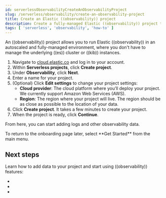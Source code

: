 ```yaml
---
id: serverlessObservabilityCreateAnObservabilityProject
slug: /serverless/observability/create-an-observability-project
title: Create an Elastic ((observability)) project
description: Create a fully-managed Elastic ((observability)) project to monitor the health of your applications.
tags: [ 'serverless', 'observability', 'how-to' ]
---
```


<p><DocBadge template="technical preview" /></p>

An ((observability)) project allows you to run Elastic ((observability)) in an autoscaled and fully-managed environment,
where you don't have to manage the underlying ((es)) cluster or ((kib)) instances.

1. Navigate to [cloud.elastic.co](https://cloud.elastic.co/) and log in to your account.
1. Within **Serverless projects**, click **Create project**.
1. Under **Observability**, click **Next**.
1. Enter a name for your project.
1. (Optional) Click **Edit settings** to change your project settings:
    * **Cloud provider**: The cloud platform where you’ll deploy your project. We currently support Amazon Web Services (AWS).
    * **Region**: The region where your project will live. The region should be as close as possible to the location of your data.
1. Click **Create project**. It takes a few minutes to create your project.
1. When the project is ready, click **Continue**.

From here, you can start adding logs and other observability data.

<DocCallOut title="Tip">
    To return to the onboarding page later, select **Get Started** from the main menu.
</DocCallOut>

## Next steps

Learn how to add data to your project and start using ((observability)) features:

* <DocLink id="serverlessObservabilityGetStartedWithLogs"/>
* <DocLink id="serverlessObservabilityApmGetStarted"/>
* <DocLink id="serverlessObservabilityGetStartedWithMetrics"/>
